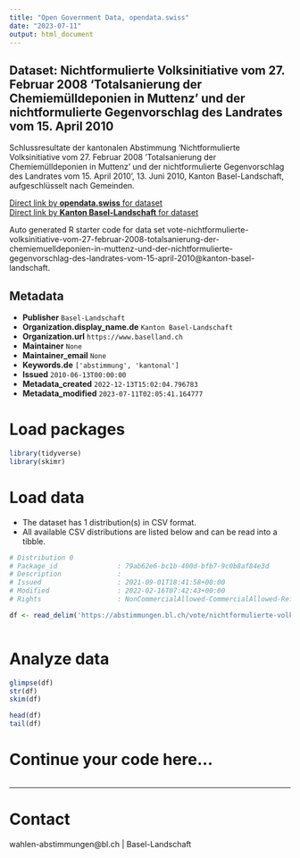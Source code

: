 ```yaml
---
title: "Open Government Data, opendata.swiss"
date: "2023-07-11"
output: html_document
---
```


## Dataset: Nichtformulierte Volksinitiative vom 27. Februar 2008 'Totalsanierung der Chemiemülldeponien in Muttenz' und der nichtformulierte Gegenvorschlag des Landrates vom 15. April 2010

Schlussresultate der kantonalen Abstimmung 'Nichtformulierte Volksinitiative vom 27. Februar 2008 'Totalsanierung der Chemiemülldeponien in Muttenz' und der nichtformulierte Gegenvorschlag des Landrates vom 15. April 2010', 13. Juni 2010, Kanton Basel-Landschaft, aufgeschlüsselt nach Gemeinden.

[Direct link by **opendata.swiss** for dataset](https://opendata.swiss/de/dataset/nichtformulierte-volksinitiative-vom-27-februar-2008-totalsanierung-der-chemiemulldeponien-2010)<br>
[Direct link by **Kanton Basel-Landschaft** for dataset](https://abstimmungen.bl.ch/vote/nichtformulierte-volksinitiative-vom-27-februar-2008-totalsanierung-der-chemiemuelldeponien-in-muttenz-und-der-nichtformulierte-gegenvorschlag-des-landrates-vom-15-april-2010/data)

Auto generated R starter code for data set vote-nichtformulierte-volksinitiative-vom-27-februar-2008-totalsanierung-der-chemiemuelldeponien-in-muttenz-und-der-nichtformulierte-gegenvorschlag-des-landrates-vom-15-april-2010@kanton-basel-landschaft.

## Metadata

- **Publisher** `Basel-Landschaft`
- **Organization.display_name.de** `Kanton Basel-Landschaft`
- **Organization.url** `https://www.baselland.ch`
- **Maintainer** `None`
- **Maintainer_email** `None`
- **Keywords.de** `['abstimmung', 'kantonal']`
- **Issued** `2010-06-13T00:00:00`
- **Metadata_created** `2022-12-13T15:02:04.796783`
- **Metadata_modified** `2023-07-11T02:05:41.164777`


# Load packages

```r

library(tidyverse)
library(skimr)

```

# Load data

-   The dataset has 1 distribution(s) in CSV format.
-   All available CSV distributions are listed below and can be read into a tibble.

```r

# Distribution 0
# Package_id               : 79ab62e6-bc1b-400d-bfb7-9c0b8af84e3d
# Description              : 
# Issued                   : 2021-09-01T18:41:58+00:00
# Modified                 : 2022-02-16T07:42:43+00:00
# Rights                   : NonCommercialAllowed-CommercialAllowed-ReferenceRequired

df <- read_delim('https://abstimmungen.bl.ch/vote/nichtformulierte-volksinitiative-vom-27-februar-2008-totalsanierung-der-chemiemuelldeponien-in-muttenz-und-der-nichtformulierte-gegenvorschlag-des-landrates-vom-15-april-2010/data-csv')



```

# Analyze data

```r

glimpse(df)
str(df)
skim(df)

head(df)
tail(df)

```

# Continue your code here...

```r

```

------------------------------------------------------------------------

# Contact

wahlen-abstimmungen@bl.ch | Basel-Landschaft
